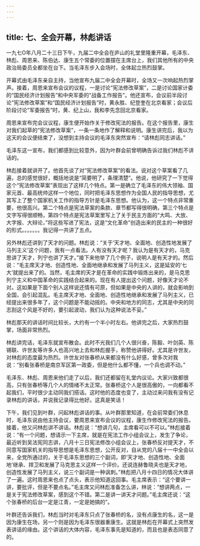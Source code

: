 ```yaml
---
---
---
```

title: 七、全会开幕，林彪讲话
---



一九七O年八月二十三日下午，九届二中全会在庐山的礼堂里隆重开幕，毛泽东、林彪、周恩来、陈伯达、康生五个常委的位置摆在主席台上，我们其他所有的中央政治局委员全都坐在台下。当毛泽东步入会场时，全体起立热烈鼓掌。

开幕式由毛泽东亲自主持，当他宣布九届二中全会开幕时，全场又一次响起热烈掌声。接着，周恩来宣布会议的议程，一是讨论“宪法修改草案”，二是讨论国家计委的“国民经济计划报告”和中央军委的“战备工作报告”。他还宣布，会议前半段讨论“宪法修改草案”和“国民经济计划报告”时，黄永胜、纪登奎在北京看家；会议后阶段讨论“军委报告”时，黄、纪上山，我和李先念回北京看家。

周恩来宣布完会议议程，康生便开始作关于修改宪法的报告。在这个报告里，康生对我们起草的“宪法修改草案”，一条一条地作了解释和说明。康生讲完后，我以为这天的会议便结束了，没想到主持会议的毛泽东突然宣布：“请林彪同志讲话。”

毛泽东这一宣布，我们都感到比较意外，因为叶群会前曾明确告诉过我们林彪不讲话的。

林彪接着就讲开了。他首先谈了对“宪法修改草案”的看法。说对这个草案看了几遍，总的感觉很好，概括地说是“简要明了，条理清楚”。他说，他研究了一下觉得这个“宪法修改草案”表现出了这样几个特点。第一是确立了毛泽东的伟大领袖、国家元首、最高统帅这样一个地位，同时把毛泽东思想作为全国人民的指导思想，尤其写上了整个国家机关工作的指导方针是毛泽东思想。他认为，这一个特点非常重要，他很高兴。第二个特点是宪法草案的条款、章节都写得很明确，第三个特点是文字写得很顺畅，第四个特点是宪法草案里写上了关于民主方面的“大鸣、大放、大字报、大辩论，”将这些写进了宪法，这是“文化革命”创造出来的民主的一种很好的形式。。。。。。。我记得一共讲了五点。

另外林彪还讲到了天才的问题。林彪说：“关于‘天才地、全面地、创造性地发展了马列主义’这个问题，我有一点看法。人有没有天才呢？我认为是有天才的，马克思讲了天才，列宁也讲了天才。”接下来他举了几个例子，说明人是有天才的。然后说：“毛主席天才地、创造性地、全面地继承和发展了马列主义，这是延安的‘七大’就提出来了的。当然，毛主席的天才是在革命的实践中锻炼出来的，是马克思列宁主义和中国革命的实践结合起来的。现在有人提出这个问题，好像天才论不对。这如果是下面个别人这样说还情有可原，但如果是中央的人讲的，就会影响到全国，会引起混乱。毛主席天才地、全面地、创造性地继承和发展了马列主义，已经提出来很多年了，这个问题是不能动摇的。中央和地方的同志，尤其是中央的同志刮这个风是不好的，要引起波动，我们认为这种说法不妥。”

林彪那天的讲话时间比较长，大约有一个半小时左右。他讲完之后，大家热烈鼓掌，场面非常热烈。

林彪讲完话，毛泽东就宣布散会。此时不光我们几个人很兴奋，陈毅、叶剑英、陈锡联、许世友等许多人也高兴地上去和林彪握手，称赞他讲得好。尤其是许世友，对林彪的态度最为热烈。许世友对张春桥从来都没有什么好感，曾多次对我说：“别看张春桥是南京军区第一政委，但是他什么都不懂，一个兵也调不动。”

毛泽东、林彪、周恩来他们走了以后，我们还都留在礼堂内议论。大家兴致都很高，只有张春桥等几个人的情绪不太正常。张春桥这个人是很高傲的，一向都看不起我们，平时很少主动同我们搭话。这时他的态度也变了，主动过来问我有没有记录林彪的讲话，并说我记录得比他好。这真是笑话！

下午，我们见到叶群，问起林彪讲话的事。从叶群那里知道，在会前常委们休息时，毛泽东说由他主持会议，要周恩来宣布会议的议程，康生作修改宪法的报告。接着，他又问林彪讲不讲话。林彪说：“想讲几句，主席看可以不可以。”林彪接着说：“有一个问题，想请示一下主席，就是在宪法工作小组会议上，发生了争论，最近听到吴法宪同志讲，八月十三日宪法修改小组会议上，张春桥反对提天才，不同意写国家机关的指导思想是毛泽东思想，公开反对，自从党的八届十一中全会以来，全党所通过的，关于毛泽东思想的三个副词，即‘天才地、创造性地、全面地’继承、捍卫和发展了马克思主义这样一个评价。还说连赫鲁晓夫也是天才地，创造性发展了马列主义，说三个副词是一种讽刺。”林彪把八月十四日的情况大体讲了一遍。这时周恩来也点了点头，表示他知道这回事。毛主席表示：“这个要讲一讲，要批评，但是不要点名。”毛主席又问林彪准备怎么讲，林说：“想讲两点，一是关于宪法修改草案，感到这个不错。第二是讲一讲天才问题。”毛主席还说：“这个张春桥的后台一定是江青，一定是她搞的”。

叶群还告诉我们，林彪当时对毛泽东只点了张春桥的名，没有点康生的名，这一是因为康生在场，另一个则是因为毛泽东很器重康生。这就是林彪在开幕式上突然发表讲话的缘由。这个讲话的大体内容，毛泽东事先是知道的，而且也是表态同意了的。